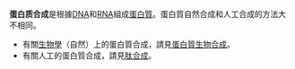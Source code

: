 '''蛋白质合成'''是根據[[DNA|DNA]]和[[RNA|RNA]]組成[[蛋白質|蛋白質]]。蛋白質自然合成和人工合成的方法大不相同。

*有關[[生物學|生物學]]（自然）上的蛋白質合成，請見[[蛋白質生物合成|蛋白質生物合成]]。
*有關人工的蛋白質合成，請見[[肽合成|肽合成]]。

{{Disambig|cat=五字消歧義}}